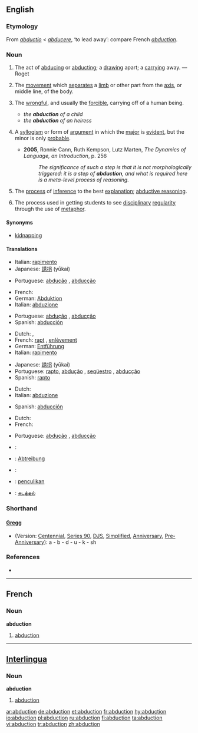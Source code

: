 {{wikipedia}}
{{wikisource1911Enc|Abduction}}
==English==

{{rfc|what’s with the shorthand thing?}}

===Etymology===
From {{L.}} ''[[abductio]]'' < ''[[abducere]]'', ‘to lead away’: compare French ''[[#French|abduction]]''.

===Noun===
{{en-noun}}

# {{rfdate|make this into proper citation}} The act of [[abduce|abducing]] or [[abduct]]ing; a [[draw]]ing apart; a [[carry]]ing away. — Roget
# {{context|physiology}} The [[movement]] which [[separate]]s a [[limb]] or other part from the [[axis]], or middle line, of the body.
# {{law}} The [[wrongful]], and usually the [[forcible]], carrying off of a human being.
#* ''the '''abduction''' of a child''
#* ''the '''abduction''' of an heiress''
# {{logic}} A [[syllogism]] or form of [[argument]] in which the [[major]] is [[evident]], but the minor is only [[probable]].
#* '''2005''', Ronnie Cann, Ruth Kempson, Lutz Marten, ''The Dynamics of Language, an Introduction'', p. 256
#*: ''The significance of such a step is that it is not morphologically triggered: it is a step of '''abduction''', and what is required here is a meta-level process of reasoning.''
# {{computing}} The [[process]] of [[inference]] to the best [[explanation]]; [[abductive reasoning]].
# {{context|education}} The process used in getting students to see [[disciplinary]] [[regularity]] through the use of [[metaphor]].

{{rfex}}

====Synonyms====
* {{italbrac|law|carrying off of human being}} [[kidnapping]]

====Translations====
{{trans-top|act of abducing or abducting}}
*Italian: [[rapimento]] {{m}}
*Japanese: [[誘拐]] (yūkai)
{{trans-mid}}
*Portuguese: [[abdução]] {{m}} {{italbrac|Brazil}}, [[abducção]] {{m}} {{italbrac|Portugal}}
{{trans-bottom}}

{{trans-top|physiology: movement separating limb from axis}}
*French: {{t+|fr|abduction|f|lang=French}}
*German: [[Abduktion]] {{f}}
*Italian: [[abduzione]] {{f}}
{{trans-mid}}
*Portuguese: [[abdução]] {{m}} {{italbrac|Brazil}}, [[abducção]] {{m}} {{italbrac|Portugal}}
*Spanish: [[abducción]] {{f}}
{{trans-bottom}}

{{trans-top|law: carrying off of a human being}}
*Dutch: {{t|nl|ontvoering|f}}, {{t-|nl|kidnapping|f}}
*French: [[rapt]] {{m}}, [[enlèvement]] {{m}}
*German: [[Entführung]] {{f}}
*Italian: [[rapimento]] {{m}}
{{trans-mid}}
*Japanese: [[誘拐]] (yūkai)
*Portuguese: [[rapto]], [[abdução]] {{f}}, [[seqüestro]] {{m}} {{italbrac|Brazil}}, [[abducção]] {{m}} {{italbrac|Portugal}}
*Spanish: [[rapto]] {{m}}
{{trans-bottom}}

{{trans-top|logic: syllogism}}
*Dutch: {{t|nl|abductie|f}}
*Italian: [[abduzione]] {{f}}
{{trans-mid}}
*Spanish: [[abducción]] {{f}}
{{trans-bottom}}

{{trans-top|computing: process of inference}}
*Dutch: {{t|nl|abductie|f}}
*French: {{t+|fr|abduction|f|lang=French}}
{{trans-mid}}
*Portuguese: [[abdução]] {{m}} {{italbrac|Brazil}}, [[abducção]] {{m}} {{italbrac|Portugal}}
{{trans-bottom}}

{{trans-top|education: process used in getting students to see disciplinary regularity}}
{{trans-mid}}
{{trans-bottom}}

{{checktrans}}
{{trans-top|Translations to be checked}}
*{{ttbc|French}}: {{t+|fr|abduction|f|lang=French}}
*{{ttbc|German}}: [[Abtreibung]] {{f}}
*{{ttbc|Interlingua}}: {{t-|ia|abduction|lang=Interlingua}}
*{{ttbc|Malay}}: [[penculikan]]
*{{ttbc|Tamil}}: [[கடத்தல்]]
{{trans-bottom}}

===Shorthand===

====[[w:Gregg Shorthand|Gregg]]====
{{rfc-header|[[w:Gregg_Shorthand|Gregg]]}}
* (Version: [[w:Gregg_Shorthand#Centennial_Gregg_Shorthand|Centennial]], [[w:Gregg_Shorthand#Series_90_Gregg_Shorthand|Series 90]], [[w:Gregg_Shorthand#Diamond_Jubilee_Gregg_Shorthand|DJS]], [[w:Gregg_Shorthand#Simplified_Gregg_Shorthand|Simplified]], [[w:Gregg_Shorthand#Anniversary_Gregg_Shorthand|Anniversary]], [[w:Gregg_Shorthand#Pre-Anniversary_Gregg_Shorthand|Pre-Anniversary]]): a - b - d - u - k - sh

===References===
*{{R:Webster 1913}}

----

==French==

===Noun===
'''abduction''' {{f}}

# [[#English|abduction]]

----

==[[Interlingua]]==

===Noun===
'''abduction'''

# [[#English|abduction]]

[[ar:abduction]]
[[de:abduction]]
[[et:abduction]]
[[fr:abduction]]
[[hy:abduction]]
[[io:abduction]]
[[pl:abduction]]
[[ru:abduction]]
[[fi:abduction]]
[[ta:abduction]]
[[vi:abduction]]
[[tr:abduction]]
[[zh:abduction]]